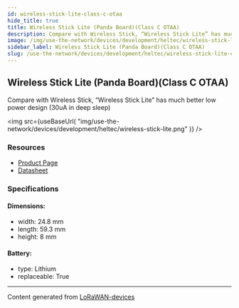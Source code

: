 ```yaml
---
id: wireless-stick-lite-class-c-otaa
hide_title: true
title: Wireless Stick Lite (Panda Board)(Class C OTAA)
description: Compare with Wireless Stick, “Wireless Stick Lite” has much better low power design (30uA in deep sleep)
image: /img/use-the-network/devices/development/heltec/wireless-stick-lite.png
sidebar_label: Wireless Stick Lite (Panda Board)(Class C OTAA)
slug: /use-the-network/devices/development/heltec/wireless-stick-lite-class-c-otaa
---
```



## Wireless Stick Lite (Panda Board)(Class C OTAA)

Compare with Wireless Stick, “Wireless Stick Lite” has much better low power design (30uA in deep sleep)

<img
src={useBaseUrl(
"img/use-the-network/devices/development/heltec/wireless-stick-lite.png"
)}
/>

### Resources

- [Product Page](https://heltec.org/project/wireless-stick-lite/)
- [Datasheet](https://heltec.org/project/wireless-stick-lite/#1552557147424-7f1ec-5c651922-b0bbfe12-55e1)

### Specifications

#### Dimensions:
- width: 24.8 mm
- length: 59.3 mm
- height: 8 mm
#### Battery: 
- type: Lithium
- replaceable: True



---
Content generated from [LoRaWAN-devices](https://github.com/TheThingsNetwork/lorawan-devices)